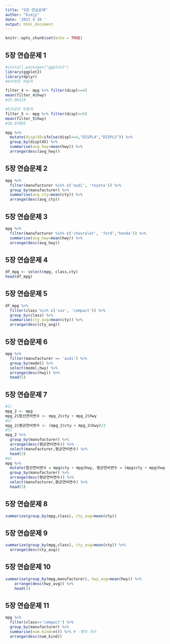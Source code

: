 ---
title: "5장 연습문제"
author: "kimjy"
date: '2021 4 26 '
output: html_document
---

```{r setup, include=FALSE}
knitr::opts_chunk$set(echo = TRUE)
```

## 5장 연습문제 1
```{r}
#install.packages("ggplot2")
library(ggplot2)
library(dplyr)
#4이하인 자동차

filter_4 <- mpg %>% filter(displ<=4)
mean(filter_4$hwy)
#25.96319

#5이상인 자동차 
filter_5 <- mpg %>% filter(displ>=5)
mean(filter_5$hwy)
#18.07895

mpg %>% 
  mutate(displ45=ifelse(displ<=4,"DISPL4","DISPL5")) %>% 
  group_by(displ45) %>% 
  summarise(avg_hwy=mean(hwy)) %>% 
  arrange(desc(avg_hwy))
```
## 5장 연습문제 2
```{r}
mpg %>% 
  filter(manufacturer %in% c('audi', 'toyota')) %>% 
  group_by(manufacturer) %>% 
  summarise(avg_cty=mean(cty)) %>% 
  arrange(desc(avg_cty))
```
## 5장 연습문제 3
```{r}
mpg %>% 
  filter(manufacturer %in% c('chevrolet', 'ford','honda')) %>% 
  summarise(avg_hwy=mean(hwy)) %>% 
  arrange(desc(avg_hwy))
```
## 5장 연습문제 4
```{r}
df_mpg <- select(mpg, class,cty)
head(df_mpg)
```
## 5장 연습문제 5
```{r}
df_mpg %>% 
  filter(class %in% c('suv', 'compact')) %>% 
  group_by(class) %>% 
  summarise(cty_avg=mean(cty)) %>% 
  arrange(desc(cty_avg))
```
## 5장 연습문제 6
```{r}
mpg %>% 
  filter(manufacturer == 'audi') %>% 
  group_by(model) %>% 
  select(model,hwy) %>% 
  arrange(desc(hwy)) %>% 
  head(5)
```

## 5장 연습문제 7
```{r}
#1)
mpg_2 <- mpg
mpg_2$합산연비변수 <- mpg_2$cty + mpg_2$hwy 
#2)
mpg_2$평균연비변수 <- (mpg_2$cty + mpg_2$hwy)/2
#3)
mpg_2 %>% 
  group_by(manufacturer) %>% 
  arrange(desc(평균연비변수)) %>% 
  select(manufacturer,평균연비변수) %>% 
  head(3)
#4)
mpg %>% 
  mutate(합산연비변수 = mpg$cty + mpg$hwy, 평균연비변수 = (mpg$cty + mpg$hwy)/2) %>% 
  group_by(manufacturer) %>% 
  arrange(desc(평균연비변수)) %>% 
  select(manufacturer,평균연비변수) %>% 
  head(3)
```
## 5장 연습문제 8
```{r}
summarize(group_by(mpg,class), cty_avg=mean(cty))
```
## 5장 연습문제 9
```{r}
summarize(group_by(mpg,class), cty_avg=mean(cty)) %>% 
  arrange(desc(cty_avg))
```
## 5장 연습문제 10
```{r}
summarise(group_by(mpg,manufacturer), hwy_avg=mean(hwy)) %>% 
    arrange(desc(hwy_avg)) %>% 
    head(3)
```
## 5장 연습문제 11
```{r}
mpg %>% 
  filter(class=='compact') %>% 
  group_by(manufacturer) %>% 
  summarise(num_kind=n()) %>% # -행의 개수
  arrange(desc(num_kind))
```

